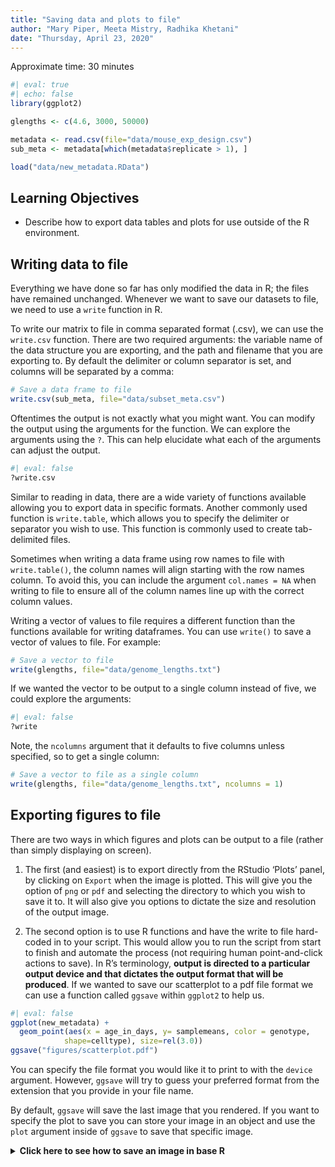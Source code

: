 ```yaml
---
title: "Saving data and plots to file"
author: "Mary Piper, Meeta Mistry, Radhika Khetani"
date: "Thursday, April 23, 2020"
---
```


Approximate time: 30 minutes

```r
#| eval: true
#| echo: false
library(ggplot2)

glengths <- c(4.6, 3000, 50000)

metadata <- read.csv(file="data/mouse_exp_design.csv")
sub_meta <- metadata[which(metadata$replicate > 1), ]

load("data/new_metadata.RData")
```

## Learning Objectives 

* Describe how to export data tables and plots for use outside of the R environment.

## Writing data to file 

Everything we have done so far has only modified the data in R; the files have remained unchanged. Whenever we want to save our datasets to file, we need to use a `write` function in R. 

To write our matrix to file in comma separated format (.csv), we can use the `write.csv` function. There are two required arguments: the variable name of the data structure you are exporting, and the path and filename that you are exporting to. By default the delimiter or column separator is set, and columns will be separated by a comma:

```r
# Save a data frame to file
write.csv(sub_meta, file="data/subset_meta.csv")
```

Oftentimes the output is not exactly what you might want. You can modify the output using the arguments for the function. We can explore the arguments using the `?`. This can help elucidate what each of the arguments can adjust the output.

```r
#| eval: false
?write.csv
```

Similar to reading in data, there are a wide variety of functions available allowing you to export data in specific formats. Another commonly used function is `write.table`, which allows you to specify the delimiter or separator you wish to use. This function is commonly used to create tab-delimited files.

::: callout-note
Sometimes when writing a data frame using row names to file with `write.table()`, the column names will align starting with the row names column. To avoid this, you can include the argument `col.names = NA` when writing to file to ensure all of the column names line up with the correct column values.
:::

Writing a vector of values to file requires a different function than the functions available for writing dataframes. You can use `write()` to save a vector of values to file. For example:

```r
# Save a vector to file
write(glengths, file="data/genome_lengths.txt")
```

If we wanted the vector to be output to a single column instead of five, we could explore the arguments:

```r
#| eval: false
?write
```

Note, the `ncolumns` argument that it defaults to five columns unless specified, so to get a single column:

```r
# Save a vector to file as a single column
write(glengths, file="data/genome_lengths.txt", ncolumns = 1)
```

## Exporting figures to file

There are two ways in which figures and plots can be output to a file (rather than simply displaying on screen). 

1. The first (and easiest) is to export directly from the RStudio 'Plots' panel, by clicking on `Export` when the image is plotted. This will give you the option of `png` or `pdf` and selecting the directory to which you wish to save it to. It will also give you options to dictate the size and resolution of the output image.

2. The second option is to use R functions and have the write to file hard-coded in to your script. This would allow you to run the script from start to finish and automate the process (not requiring human point-and-click actions to save).  In R’s terminology, **output is directed to a particular output device and that dictates the output format that will be produced**. If we wanted to save our scatterplot to a pdf file format we can use a function called `ggsave` within `ggplot2` to help us.

```r
#| eval: false
ggplot(new_metadata) +
  geom_point(aes(x = age_in_days, y= samplemeans, color = genotype,
  			shape=celltype), size=rel(3.0))
ggsave("figures/scatterplot.pdf")
```

You can specify the file format you would like it to print to with the `device` argument. However, `ggsave` will try to guess your preferred format from the extension that you provide in your file name. 

By default, `ggsave` will save the last image that you rendered. If you want to specify the plot to save you can store your image in an object and use the `plot` argument inside of `ggsave` to save that specific image.

<details>
<summary><b>Click here to see how to save an image in base R</b></summary>
A device must be created or “opened” in order to receive graphical output and, for devices that create a file on disk, the device must also be closed in order to complete the output.<br><br>
If we wanted to print our scatterplot to a pdf file format, we would need to initialize a plot using a function which specifies the graphical format you intend on creating i.e.<code>pdf()</code>, <code>png()</code>, <code>tiff()</code> etc. Within the function you will need to specify a name for your image, and the with and height (optional). This will open up the device that you wish to write to:<br><br>

```r
## Open device for writing
pdf("figures/scatterplot.pdf")
```

If you wish to modify the size and resolution of the image you will need to add in the appropriate parameters as arguments to the function when you initialize. Then we plot the image to the device, using the ggplot scatterplot that we just created.<br><br>

```r
## Make a plot which will be written to the open device, in this case the temp file created by pdf()/png()
ggplot(new_metadata) +
  geom_point(aes(x = age_in_days, y= samplemeans, color = genotype,
  			shape=celltype), size=rel(3.0)) 
```

Finally, close the "device", or file, using the <code>dev.off()</code> function. There are also <code>bmp</code>, <code>tiff</code>, and <code>jpeg</code> functions, though the <code>jpeg</code> function has proven less stable than the others.<br><br>
```r
## Closing the device is essential to save the temporary file created by pdf()/png()
dev.off()
```
<blockquote>
<ol><li><i>You will not be able to open and look at your file using standard methods (Adobe Acrobat or Preview etc.) until you execute the <code>dev.off()</code> function.</i></li>
<li><i>In the case of <code>pdf()</code>, if you had made additional plots before closing the device, they will all be stored in the same file with each plot usually getting its own page, unless otherwise specified.</i></li>
</details>
